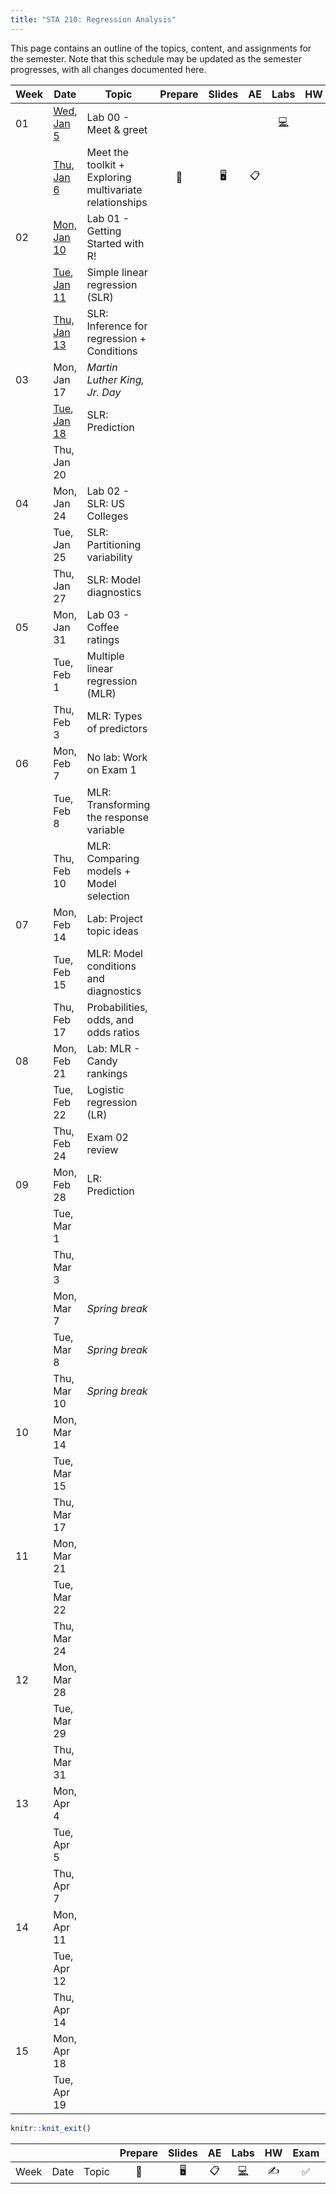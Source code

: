 ```yaml
---
title: "STA 210: Regression Analysis"
---
```


This page contains an outline of the topics, content, and assignments for the semester.
Note that this schedule may be updated as the semester progresses, with all changes documented here.

| Week | Date                                                                                                                             | Topic                                                   | Prepare | Slides | AE  |                                                    Labs                                                    | HW  | Exam | Project |
|------|----------------------------------------------------------------------------------------------------------------------------------|---------------------------------------------------------|:-------:|:------:|:---:|:----------------------------------------------------------------------------------------------------------:|:---:|:----:|:-------:|
| 01   | [Wed, Jan 5](https://sakai.duke.edu/portal/site/779c3ebe-3b88-4bcc-bd01-1813e8396a23/page/d5eef508-07a4-4c6d-b7bd-4614a9631562)  | Lab 00 - Meet & greet                                   |         |        |     | [💻](https://sakai.duke.edu/samigo-app/servlet/Login?id=6fa7ebf3-01af-42a6-91ba-3e813d3901221641094171786) |     |      |         |
|      | [Thu, Jan 6](https://sakai.duke.edu/portal/site/779c3ebe-3b88-4bcc-bd01-1813e8396a23/page/d5eef508-07a4-4c6d-b7bd-4614a9631562)  | Meet the toolkit + Exploring multivariate relationships |   📖    |   🖥️   | 📋  |                                                                                                            |     |      |         |
| 02   | [Mon, Jan 10](https://sakai.duke.edu/portal/site/779c3ebe-3b88-4bcc-bd01-1813e8396a23/page/d5eef508-07a4-4c6d-b7bd-4614a9631562) | Lab 01 - Getting Started with R!                        |         |        |     |                                                                                                            |     |      |         |
|      | [Tue, Jan 11](https://sakai.duke.edu/portal/site/779c3ebe-3b88-4bcc-bd01-1813e8396a23/page/d5eef508-07a4-4c6d-b7bd-4614a9631562) | Simple linear regression (SLR)                          |         |        |     |                                                                                                            |     |      |         |
|      | [Thu, Jan 13](https://sakai.duke.edu/portal/site/779c3ebe-3b88-4bcc-bd01-1813e8396a23/page/d5eef508-07a4-4c6d-b7bd-4614a9631562) | SLR: Inference for regression + Conditions              |         |        |     |                                                                                                            |     |      |         |
| 03   | Mon, Jan 17                                                                                                                      | *Martin Luther King, Jr. Day*                           |         |        |     |                                                                                                            |     |      |         |
|      | [Tue, Jan 18](https://sakai.duke.edu/portal/site/779c3ebe-3b88-4bcc-bd01-1813e8396a23/page/d5eef508-07a4-4c6d-b7bd-4614a9631562) | SLR: Prediction                                         |         |        |     |                                                                                                            |     |      |         |
|      | Thu, Jan 20                                                                                                                      |                                                         |         |        |     |                                                                                                            |     |      |         |
| 04   | Mon, Jan 24                                                                                                                      | Lab 02 - SLR: US Colleges                               |         |        |     |                                                                                                            |     |      |         |
|      | Tue, Jan 25                                                                                                                      | SLR: Partitioning variability                           |         |        |     |                                                                                                            |     |      |         |
|      | Thu, Jan 27                                                                                                                      | SLR: Model diagnostics                                  |         |        |     |                                                                                                            |     |      |         |
| 05   | Mon, Jan 31                                                                                                                      | Lab 03 - Coffee ratings                                 |         |        |     |                                                                                                            |     |      |         |
|      | Tue, Feb 1                                                                                                                       | Multiple linear regression (MLR)                        |         |        |     |                                                                                                            |     |      |         |
|      | Thu, Feb 3                                                                                                                       | MLR: Types of predictors                                |         |        |     |                                                                                                            |     |      |         |
| 06   | Mon, Feb 7                                                                                                                       | No lab: Work on Exam 1                                  |         |        |     |                                                                                                            |     |      |         |
|      | Tue, Feb 8                                                                                                                       | MLR: Transforming the response variable                 |         |        |     |                                                                                                            |     |      |         |
|      | Thu, Feb 10                                                                                                                      | MLR: Comparing models + Model selection                 |         |        |     |                                                                                                            |     |      |         |
| 07   | Mon, Feb 14                                                                                                                      | Lab: Project topic ideas                                |         |        |     |                                                                                                            |     |      |         |
|      | Tue, Feb 15                                                                                                                      | MLR: Model conditions and diagnostics                   |         |        |     |                                                                                                            |     |      |         |
|      | Thu, Feb 17                                                                                                                      | Probabilities, odds, and odds ratios                    |         |        |     |                                                                                                            |     |      |         |
| 08   | Mon, Feb 21                                                                                                                      | Lab: MLR - Candy rankings                               |         |        |     |                                                                                                            |     |      |         |
|      | Tue, Feb 22                                                                                                                      | Logistic regression (LR)                                |         |        |     |                                                                                                            |     |      |         |
|      | Thu, Feb 24                                                                                                                      | Exam 02 review                                          |         |        |     |                                                                                                            |     |      |         |
| 09   | Mon, Feb 28                                                                                                                      | LR: Prediction                                          |         |        |     |                                                                                                            |     |      |         |
|      | Tue, Mar 1                                                                                                                       |                                                         |         |        |     |                                                                                                            |     |      |         |
|      | Thu, Mar 3                                                                                                                       |                                                         |         |        |     |                                                                                                            |     |      |         |
|      | Mon, Mar 7                                                                                                                       | *Spring break*                                          |         |        |     |                                                                                                            |     |      |         |
|      | Tue, Mar 8                                                                                                                       | *Spring break*                                          |         |        |     |                                                                                                            |     |      |         |
|      | Thu, Mar 10                                                                                                                      | *Spring break*                                          |         |        |     |                                                                                                            |     |      |         |
| 10   | Mon, Mar 14                                                                                                                      |                                                         |         |        |     |                                                                                                            |     |      |         |
|      | Tue, Mar 15                                                                                                                      |                                                         |         |        |     |                                                                                                            |     |      |         |
|      | Thu, Mar 17                                                                                                                      |                                                         |         |        |     |                                                                                                            |     |      |         |
| 11   | Mon, Mar 21                                                                                                                      |                                                         |         |        |     |                                                                                                            |     |      |         |
|      | Tue, Mar 22                                                                                                                      |                                                         |         |        |     |                                                                                                            |     |      |         |
|      | Thu, Mar 24                                                                                                                      |                                                         |         |        |     |                                                                                                            |     |      |         |
| 12   | Mon, Mar 28                                                                                                                      |                                                         |         |        |     |                                                                                                            |     |      |         |
|      | Tue, Mar 29                                                                                                                      |                                                         |         |        |     |                                                                                                            |     |      |         |
|      | Thu, Mar 31                                                                                                                      |                                                         |         |        |     |                                                                                                            |     |      |         |
| 13   | Mon, Apr 4                                                                                                                       |                                                         |         |        |     |                                                                                                            |     |      |         |
|      | Tue, Apr 5                                                                                                                       |                                                         |         |        |     |                                                                                                            |     |      |         |
|      | Thu, Apr 7                                                                                                                       |                                                         |         |        |     |                                                                                                            |     |      |         |
| 14   | Mon, Apr 11                                                                                                                      |                                                         |         |        |     |                                                                                                            |     |      |         |
|      | Tue, Apr 12                                                                                                                      |                                                         |         |        |     |                                                                                                            |     |      |         |
|      | Thu, Apr 14                                                                                                                      |                                                         |         |        |     |                                                                                                            |     |      |         |
| 15   | Mon, Apr 18                                                                                                                      |                                                         |         |        |     |                                                                                                            |     |      |         |
|      | Tue, Apr 19                                                                                                                      |                                                         |         |        |     |                                                                                                            |     |      |         |

```r
knitr::knit_exit()
```

|      |      |       | Prepare | Slides | AE  |                                                    Labs                                                    | HW  | Exam | Project |
|------|------|-------|:-------:|:------:|:---:|:----------------------------------------------------------------------------------------------------------:|:---:|:----:|:-------:|
| Week | Date | Topic |   📖    |   🖥️   | 📋  | [💻](https://sakai.duke.edu/samigo-app/servlet/Login?id=6fa7ebf3-01af-42a6-91ba-3e813d3901221641094171786) | ✍️  |  ✅  |   📂    |
